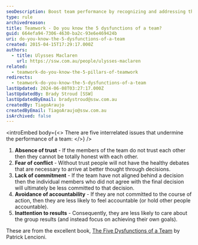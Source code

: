 ```yaml
---
seoDescription: Boost team performance by recognizing and addressing the five interrelated issues that undermine teamwork - absence of trust, fear of conflict, lack of commitment, avoidance of accountability, and inattention to results.
type: rule
archivedreason:
title: Teamwork - Do you know the 5 dysfunctions of a team?
guid: 664efa94-7306-4630-ba2c-93e6e469424b
uri: do-you-know-the-5-dysfunctions-of-a-team
created: 2015-04-15T17:29:17.000Z
authors:
  - title: Ulysses Maclaren
    url: https://ssw.com.au/people/ulysses-maclaren
related:
  - teamwork-do-you-know-the-5-pillars-of-teamwork
redirects:
  - teamwork-do-you-know-the-5-dysfunctions-of-a-team
lastUpdated: 2024-06-08T03:27:17.000Z
lastUpdatedBy: Brady Stroud [SSW]
lastUpdatedByEmail: bradystroud@ssw.com.au
createdBy: TiagoAraujo
createdByEmail: TiagoAraujo@ssw.com.au
isArchived: false
---
```


<introEmbed
  body={<>
There are five interrelated issues that undermine the performance of a team:
  </>}
/>
1. **Absence of trust** - If the members of the team do not trust each other then they cannot be totally honest with each other.
2. **Fear of conflict** - Without trust people will not have the healthy debates that are necessary to arrive at better thought through decisions.
3. **Lack of commitment** - If the team have not aligned behind a decision then the individual members who did not agree with the final decision will ultimately be less committed to that decision.
4. **Avoidance of accountability** - If they are not committed to the course of action, then they are less likely to feel accountable (or hold other people accountable).
5. **Inattention to results** - Consequently, they are less likely to care about the group results (and instead focus on achieving their own goals).

These are from the excellent book, [The Five Dysfunctions of a Team](https://www.amazon.com/Five-Dysfunctions-Team-Leadership-Fable/dp/0787960756) by Patrick Lencioni.
